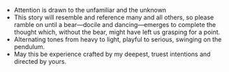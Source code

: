 - Attention is drawn to the unfamiliar and the unknown
- This story will resemble and reference many and all others, so please ramble on until a bear—docile and dancing—emerges to complete the thought which, without the bear, might have left us grasping for a point.
- Alternating tones from heavy to light, playful to serious, swinging on the pendulum.
- May this be experience crafted by my deepest, truest intentions and directed by yours.
